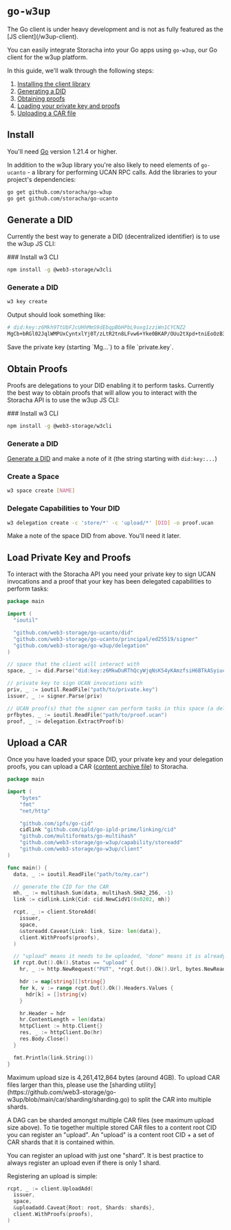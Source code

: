 
# `go-w3up`

<Callout type="warning">
  The Go client is under heavy development and is not as fully featured as the [JS client](/w3up-client).
</Callout>

You can easily integrate Storacha into your Go apps using `go-w3up`, our Go client for the w3up platform.

In this guide, we'll walk through the following steps:

1. [Installing the client library](#install)
2. [Generating a DID](#generate-a-did)
3. [Obtaining proofs](#obtain-proofs)
4. [Loading your private key and proofs](#load-priviate-key-and-proofs)
5. [Uploading a CAR file](#upload-a-car)

## Install

You'll need [Go](https://go.dev/) version 1.21.4 or higher.

In addition to the w3up library you're also likely to need elements of `go-ucanto` - a library for performing UCAN RPC calls. Add the libraries to your project's dependencies:

```bash
go get github.com/storacha/go-w3up
go get github.com/storacha/go-ucanto
```

## Generate a DID

Currently the best way to generate a DID (decentralized identifier) is to use the w3up JS CLI:

<Steps>
### Install w3 CLI

```sh
npm install -g @web3-storage/w3cli
```

### Generate a DID

```sh
w3 key create
```

Output should look something like:

```sh
# did:key:z6Mkh9TtUbFJcUHhMmS9dEbqpBbHPbL9oxg1zziWn1CYCNZ2
MgCb+bRGl02JqlWMPUxCyntxlYj0T/zLtR2tn8LFvw6+Yke0BKAP/OUu2tXpd+tniEoOzB3pxqxHZpRhrZl1UYUeraT0=
```

</Steps>

<Callout>
  Save the private key (starting `Mg...`) to a file `private.key`.
</Callout>

## Obtain Proofs

Proofs are delegations to your DID enabling it to perform tasks. Currently the best way to obtain proofs that will allow you to interact with the Storacha API is to use the w3up JS CLI:

<Steps>
### Install w3 CLI

```sh
npm install -g @web3-storage/w3cli
```

### Generate a DID

[Generate a DID](#generate-a-did) and make a note of it (the string starting with `did:key:...`)

### Create a Space

```sh
w3 space create [NAME]
```

### Delegate Capabilities to Your DID

```sh
w3 delegation create -c 'store/*' -c 'upload/*' [DID] -o proof.ucan
```

</Steps>

<Callout>
  Make a note of the space DID from above. You'll need it later.
</Callout>

## Load Private Key and Proofs

To interact with the Storacha API you need your private key to sign UCAN invocations and a proof that your key has been delegated capabilities to perform tasks:

```go
package main

import (
  "ioutil"

  "github.com/web3-storage/go-ucanto/did"
  "github.com/web3-storage/go-ucanto/principal/ed25519/signer"
  "github.com/web3-storage/go-w3up/delegation"
)

// space that the client will interact with
space, _ := did.Parse("did:key:z6MkwDuRThQcyWjqNsK54yKAmzfsiH6BTkASyiucThMtHt1y")

// private key to sign UCAN invocations with
priv, _ := ioutil.ReadFile("path/to/private.key")
issuer, _ := signer.Parse(priv)

// UCAN proof(s) that the signer can perform tasks in this space (a delegation chain)
prfbytes, _ := ioutil.ReadFile("path/to/proof.ucan")
proof, _ := delegation.ExtractProof(b)
```

## Upload a CAR

Once you have loaded your space DID, your private key and your delegation proofs, you can upload a CAR ([content archive file](/concepts/car)) to Storacha.

```go
package main

import (
	"bytes"
	"fmt"
	"net/http"

	"github.com/ipfs/go-cid"
	cidlink "github.com/ipld/go-ipld-prime/linking/cid"
	"github.com/multiformats/go-multihash"
	"github.com/web3-storage/go-w3up/capability/storeadd"
	"github.com/web3-storage/go-w3up/client"
)

func main() {
  data, _ := ioutil.ReadFile("path/to/my.car")

  // generate the CID for the CAR
  mh, _ := multihash.Sum(data, multihash.SHA2_256, -1)
  link := cidlink.Link{Cid: cid.NewCidV1(0x0202, mh)}

  rcpt, _ := client.StoreAdd(
    issuer,
    space,
    &storeadd.Caveat{Link: link, Size: len(data)},
    client.WithProofs(proofs),
  )

  // "upload" means it needs to be uploaded, "done" means it is already done!
  if rcpt.Out().Ok().Status == "upload" {
    hr, _ := http.NewRequest("PUT", *rcpt.Out().Ok().Url, bytes.NewReader(data))

    hdr := map[string][]string{}
    for k, v := range rcpt.Out().Ok().Headers.Values {
      hdr[k] = []string{v}
    }

    hr.Header = hdr
    hr.ContentLength = len(data)
    httpClient := http.Client{}
    res, _ := httpClient.Do(hr)
    res.Body.Close()
  }

  fmt.Println(link.String())
}
```

<Callout type="warning">
  Maximum upload size is 4,261,412,864 bytes (around 4GB). To upload CAR files larger than this, please use the [sharding utility](https://github.com/web3-storage/go-w3up/blob/main/car/sharding/sharding.go) to split the CAR into multiple shards.
</Callout>

A DAG can be sharded amongst multiple CAR files (see maximum upload size above). To tie together multiple stored CAR files to a content root CID you can register an "upload". An "upload" is a content root CID + a set of CAR shards that it is contained within.

<Callout type="info">
  You can register an upload with just one "shard". It is best practice to always register an upload even if there is only 1 shard.
</Callout>

Registering an upload is simple:

```go
rcpt, _ := client.UploadAdd(
  issuer,
  space,
  &uploadadd.Caveat{Root: root, Shards: shards},
  client.WithProofs(proofs),
)
```
